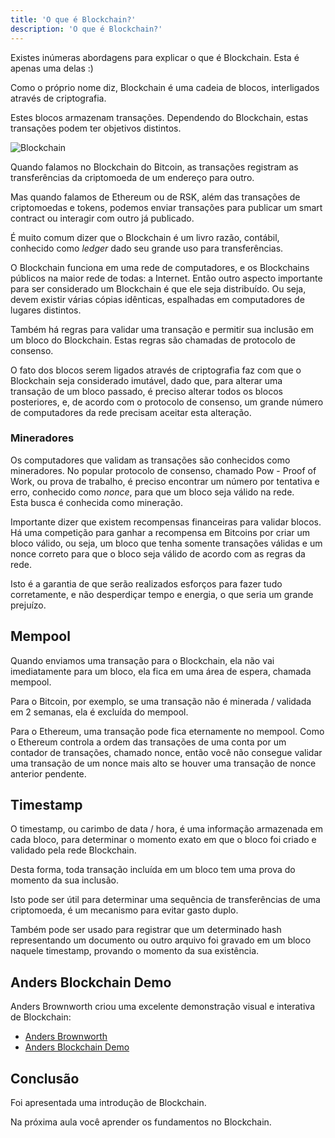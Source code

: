 ---
title: 'O que é Blockchain?'
description: 'O que é Blockchain?'
---

Existes inúmeras abordagens para explicar o que é Blockchain.
Esta é apenas uma delas :)

Como o próprio nome diz, Blockchain é uma cadeia de blocos,
interligados através de criptografia.

Estes blocos armazenam transações.
Dependendo do Blockchain, estas transações podem ter objetivos distintos.

![Blockchain](/img/courses/dev/03/blockchain/image-01.png)

Quando falamos no Blockchain do Bitcoin,
as transações registram as transferências da criptomoeda de um endereço para outro.

Mas quando falamos de Ethereum ou de RSK,
além das transações de criptomoedas e tokens,
podemos enviar transações para publicar um smart contract
ou interagir com outro já publicado.

É muito comum dizer que o Blockchain é um livro razão, contábil, conhecido como _ledger_
dado seu grande uso para transferências.

O Blockchain funciona em uma rede de computadores,
e os Blockchains públicos na maior rede de todas: a Internet.
Então outro aspecto importante para ser considerado um Blockchain é que ele seja distribuído.
Ou seja, devem existir várias cópias idênticas,
espalhadas em computadores de lugares distintos.

Também há regras para validar uma transação e permitir sua inclusão em um bloco do Blockchain.
Estas regras são chamadas de protocolo de consenso.

O fato dos blocos serem ligados através de criptografia faz com que o Blockchain seja considerado imutável,
dado que, para alterar uma transação de um bloco passado,
é preciso alterar todos os blocos posteriores,
e, de acordo com o protocolo de consenso,
um grande número de computadores da rede precisam aceitar esta alteração.

### Mineradores

Os computadores que validam as transações são conhecidos como mineradores.
No popular protocolo de consenso, chamado Pow - Proof of Work,
ou prova de trabalho, é preciso encontrar um número por tentativa e erro,
conhecido como _nonce_, para que um bloco seja válido na rede.  
Esta busca é conhecida como mineração.

Importante dizer que existem recompensas financeiras para validar blocos.
Há uma competição para ganhar a recompensa em Bitcoins por criar um bloco válido,
ou seja, um bloco que tenha somente transações válidas e um nonce correto
para que o bloco seja válido de acordo com as regras da rede.

Isto é a garantia de que serão realizados esforços para fazer tudo corretamente,
e não desperdiçar tempo e energia, o que seria um grande prejuízo.

## Mempool

Quando enviamos uma transação para o Blockchain,
ela não vai imediatamente para um bloco,
ela fica em uma área de espera, chamada mempool.

Para o Bitcoin, por exemplo,
se uma transação não é minerada / validada em 2 semanas, ela é excluída do mempool.

Para o Ethereum, uma transação pode fica eternamente no mempool.
Como o Ethereum controla a ordem das transações de uma conta
por um contador de transações, chamado nonce,
então você não consegue validar uma transação de um nonce mais alto se houver uma transação de nonce anterior pendente.

## Timestamp

O timestamp, ou carimbo de data / hora, é uma informação armazenada em cada bloco,
para determinar o momento exato em que o bloco foi criado e validado pela rede Blockchain.

Desta forma, toda transação incluída em um bloco tem uma prova do momento da sua inclusão.

Isto pode ser útil para determinar uma sequência de transferências de uma criptomoeda,
é um mecanismo para evitar gasto duplo.

Também pode ser usado para registrar que um determinado hash representando um documento ou outro arquivo foi gravado em um bloco
naquele timestamp, provando o momento da sua existência.

## Anders Blockchain Demo

Anders Brownworth criou uma excelente demonstração visual e interativa de Blockchain:

- [Anders Brownworth](https://andersbrownworth.com/)
- [Anders Blockchain Demo](https://andersbrownworth.com/blockchain/)

## Conclusão

Foi apresentada uma introdução de Blockchain.

Na próxima aula você aprender os fundamentos no Blockchain.
